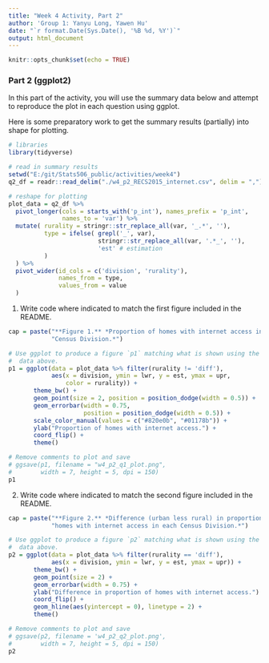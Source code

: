 ```yaml
---
title: "Week 4 Activity, Part 2"
author: 'Group 1: Yanyu Long, Yawen Hu'
date: "`r format.Date(Sys.Date(), '%B %d, %Y')`"
output: html_document
---
```

  
```r
knitr::opts_chunk$set(echo = TRUE)
```

### Part 2 (ggplot2)

In this part of the activity, you will use the summary data below and attempt
to reproduce the plot in each question using ggplot.

Here is some preparatory work to get the summary results (partially) into
shape for plotting. 

```r
# libraries
library(tidyverse)

# read in summary results
setwd("E:/git/Stats506_public/activities/week4")
q2_df = readr::read_delim("./w4_p2_RECS2015_internet.csv", delim = ",")
```

```r
# reshape for plotting
plot_data = q2_df %>%
  pivot_longer(cols = starts_with('p_int'), names_prefix = 'p_int',
               names_to = 'var') %>%
  mutate( rurality = stringr::str_replace_all(var, '_.*', ''),
          type = ifelse( grepl('_', var), 
                         stringr::str_replace_all(var, '.*_', ''),
                         'est' # estimation
          )
  ) %>%
  pivot_wider(id_cols = c('division', 'rurality'), 
              names_from = type, 
              values_from = value
  ) 
```

1. Write code where indicated to match the first figure included in the README.
```r
cap = paste("**Figure 1.** *Proportion of homes with internet access in each",
            "Census Division.*")

# Use ggplot to produce a figure `p1` matching what is shown using the
#  data above. 
p1 = ggplot(data = plot_data %>% filter(rurality != 'diff'), 
            aes(x = division, ymin = lwr, y = est, ymax = upr,
                color = rurality)) +
       theme_bw() + 
       geom_point(size = 2, position = position_dodge(width = 0.5)) + 
       geom_errorbar(width = 0.75,
                     position = position_dodge(width = 0.5)) +
       scale_color_manual(values = c("#820e0b", "#01178b")) + 
       ylab("Proportion of homes with internet access.") + 
       coord_flip() + 
       theme()

# Remove comments to plot and save
# ggsave(p1, filename = "w4_p2_q1_plot.png",
#        width = 7, height = 5, dpi = 150)
p1
```

2. Write code where indicated to match the second figure included in the README.
```r
cap = paste("**Figure 2.** *Difference (urban less rural) in proportion of",
            "homes with internet access in each Census Division.*")

# Use ggplot to produce a figure `p2` matching what is shown using the
#  data above. 
p2 = ggplot(data = plot_data %>% filter(rurality == 'diff'), 
            aes(x = division, ymin = lwr, y = est, ymax = upr)) +
       theme_bw() + 
       geom_point(size = 2) + 
       geom_errorbar(width = 0.75) +
       ylab("Difference in proportion of homes with internet access.") + 
       coord_flip() + 
       geom_hline(aes(yintercept = 0), linetype = 2) + 
       theme()

# Remove comments to plot and save
# ggsave(p2, filename = 'w4_p2_q2_plot.png',
#        width = 7, height = 5, dpi = 150)
p2
```
